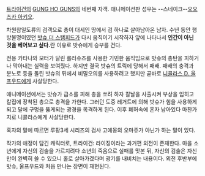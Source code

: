 [[트라이건]]의 [[GUNG HO GUNS]]의 네번째 자객. 애니메이션판 성우는 --스네이크--[[오오츠카 아키오]].

차원참일도류의 검객으로 총이 대세인 땅에서 검 하나로 살아남아온 남자. 수년 동안 행방불명이였던 [[밧슈 더 스탬피드]]가 다시 움직이기 시작하자 앞에 나타나서 '''인간이 아닌 것을 베어보고 싶다.'''란 이유로 밧슈에게 승부를 건다.

전용 카타나와 모터가 달린 롤러슈즈를 사용한 기민한 움직임으로 밧슈의 총탄을 피하거나 막아내는 실력을 보여줬다. 하지만 결국 밧슈의 트릭에 당해서 패배. 패배의 충격과 분노로 등을 돌린 밧슈의 뒤에서 비밀오의를 사용하려고 했지만 곧바로 [[니콜라스 D. 울프우드]]에게 사살당한다.

애니메이션에서는 밧슈가 급소를 피해 총을 쏘려 하자 칼날을 사출시켜 부상을 입히고 칼집에 장착된 총으로 총격을 가한다. 그러던 도중 레거트에 의해 밧슈가 힘을 사용하게 되고 달에 구멍을 뚫게되는 광경을 목격하게 된다. 이후 폐허속에 혼자 남아있다 마찬가지로 니콜라스에게 사살당한다.

혹자의 말에 따르면 루팡3세 시리즈의 검사 고에몽의 오마쥬가 아닌가 하는 말이 있다. 

작가의 애정이 담긴 캐릭터로, 트라이건: 라이징이라는 과거편 외전이 존재한다. 마을 소년에게 자신의 검술을 가르치려다 소년의 죽음으로 실패를 맛본 뒤, 자신의 검술은 자신만이 완벽히 쓸 수 있으니 홀로 살아가겠다며 광기를 내비치는 내용이다. 외전 후반부에 밧슈, 울프우드와 처음 만나는 장면이 재현된다.
